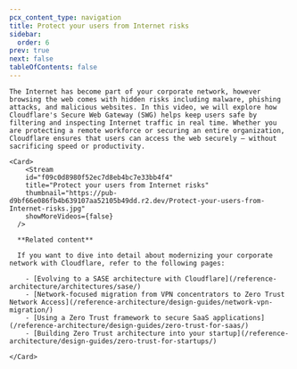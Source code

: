 ```yaml
---
pcx_content_type: navigation
title: Protect your users from Internet risks
sidebar:
  order: 6
prev: true
next: false
tableOfContents: false
---
```



<Tabs>
  <TabItem label="Watch this episode">

    The Internet has become part of your corporate network, however browsing the web comes with hidden risks including malware, phishing attacks, and malicious websites. In this video, we will explore how Cloudflare's Secure Web Gateway (SWG) helps keep users safe by filtering and inspecting Internet traffic in real time. Whether you are protecting a remote workforce or securing an entire organization, Cloudflare ensures that users can access the web securely — without sacrificing speed or productivity.

    <Card>
        <Stream
        id="f09c0d8980f52ec7d8eb4bc7e33bb4f4"
        title="Protect your users from Internet risks"
        thumbnail="https://pub-d9bf66e086fb4b639107aa52105b49dd.r2.dev/Protect-your-users-from-Internet-risks.jpg"
        showMoreVideos={false}
      />

      **Related content**

      If you want to dive into detail about modernizing your corporate network with Cloudflare, refer to the following pages:

        - [Evolving to a SASE architecture with Cloudflare](/reference-architecture/architectures/sase/)
        - [Network-focused migration from VPN concentrators to Zero Trust Network Access](/reference-architecture/design-guides/network-vpn-migration/)
        - [Using a Zero Trust framework to secure SaaS applications](/reference-architecture/design-guides/zero-trust-for-saas/)
        - [Building Zero Trust architecture into your startup](/reference-architecture/design-guides/zero-trust-for-startups/)

    </Card>
  </TabItem>

  <TabItem label="Series overview">
    <Render file="sase-series-navigation" />
  </TabItem>
</Tabs>
